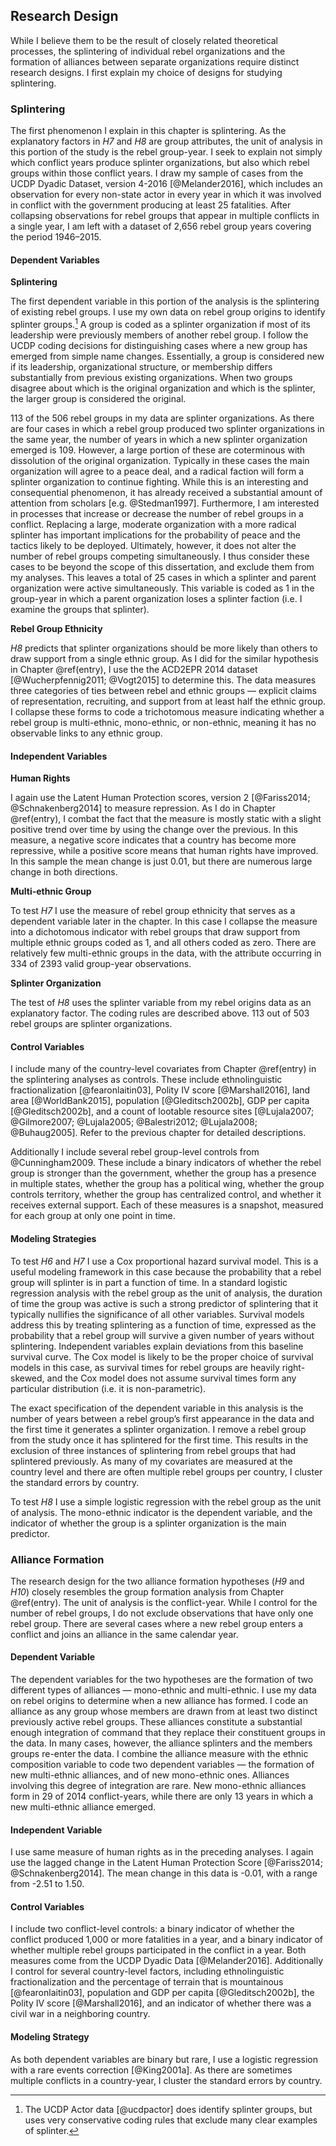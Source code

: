 ## Research Design

While I believe them to be the result of closely related theoretical processes, the splintering of individual rebel organizations and the formation of alliances between separate organizations require distinct research designs. I first explain my choice of designs for studying splintering.

### Splintering

The first phenomenon I explain in this chapter is splintering. As the explanatory factors in *H7* and *H8* are group attributes, the unit of analysis in this portion of the study is the rebel group-year. I seek to explain not simply which conflict years produce splinter organizations, but also which rebel groups within those conflict years. I draw my sample of cases from the UCDP Dyadic Dataset, version 4-2016 [@Melander2016], which includes an observation for every non-state actor in every year in which it was involved in conflict with the government producing at least 25 fatalities. After collapsing observations for rebel groups that appear in multiple conflicts in a single year, I am left with a dataset of 2,656 rebel group years covering the period 1946--2015.

#### Dependent Variables {-}

**Splintering**

The first dependent variable in this portion of the analysis is the splintering of existing rebel groups. I use my own data on rebel group origins to identify splinter groups.^[The UCDP Actor data [@ucdpactor] does identify splinter groups, but uses very conservative coding rules that exclude many clear examples of splinter.] A group is coded as a splinter organization if most of its leadership were previously members of another rebel group. I follow the UCDP coding decisions for distinguishing cases where a new group has emerged from simple name changes. Essentially, a group is considered new if its leadership, organizational structure, or membership differs substantially from previous existing organizations. When two groups disagree about which is the original organization and which is the splinter, the larger group is considered the original.

113 of the 506 rebel groups in my data are splinter organizations. As there are four cases in which a rebel group produced two splinter organizations in the same year, the number of years in which a new splinter organization emerged is 109. However, a large portion of these are coterminous with dissolution of the original organization. Typically in these cases the main organization will agree to a peace deal, and a radical faction will form a splinter organization to continue fighting. While this is an interesting and consequential phenomenon, it has already received a substantial amount of attention from scholars [e.g. @Stedman1997]. Furthermore, I am interested in processes that increase or decrease the number of rebel groups in a conflict. Replacing a large, moderate organization with a more radical splinter has important implications for the probability of peace and the tactics likely to be deployed. Ultimately, however, it does not alter the number of rebel groups competing simultaneously. I thus consider these cases to be beyond the scope of this dissertation, and exclude them from my analyses. This leaves a total of 25 cases in which a splinter and parent organization were active simultaneously. This variable is coded as 1 in the group-year in which a parent organization loses a splinter faction (i.e. I examine the groups that splinter).

**Rebel Group Ethnicity**

*H8* predicts that splinter organizations should be more likely than others to draw support from a single ethnic group. As I did for the similar hypothesis in Chapter \@ref(entry), I use the the ACD2EPR 2014 dataset [@Wucherpfennig2011; @Vogt2015] to determine this. The data measures three categories of ties between rebel and ethnic groups --- explicit claims of representation, recruiting, and support from at least half the ethnic group. I collapse these forms to code a trichotomous measure indicating whether a rebel group is multi-ethnic, mono-ethnic, or non-ethnic, meaning it has no observable links to any ethnic group.

#### Independent Variables {-}

**Human Rights**

I again use the Latent Human Protection scores, version 2 [@Fariss2014; @Schnakenberg2014] to measure repression. As I do in Chapter \@ref(entry), I combat the fact that the measure is mostly static with a slight positive trend over time by using the change over the previous. In this measure, a negative score indicates that a country has become more repressive, while a positive score means that human rights have improved. In this sample the mean change is just 0.01, but there are numerous large change in both directions.

**Multi-ethnic Group**

To test *H7* I use the measure of rebel group ethnicity that serves as a dependent variable later in the chapter. In this case I collapse the measure into a dichotomous indicator with rebel groups that draw support from multiple ethnic groups coded as 1, and all others coded as zero. There are relatively few multi-ethnic groups in the data, with the attribute occurring in 334 of 2393 valid group-year observations.

**Splinter Organization**

The test of *H8* uses the splinter variable from my rebel origins data as an explanatory factor. The coding rules are described above. 113 out of 503 rebel groups are splinter organizations.

#### Control Variables {-}

I include many of the country-level covariates from Chapter \@ref(entry) in the splintering analyses as controls. These include ethnolinguistic fractionalization [@fearonlaitin03], Polity IV score [@Marshall2016], land area [@WorldBank2015], population [@Gleditsch2002b], GDP per capita [@Gleditsch2002b], and a count of lootable resource sites [@Lujala2007; @Gilmore2007; @Lujala2005; @Balestri2012; @Lujala2008; @Buhaug2005]. Refer to the previous chapter for detailed descriptions.

Additionally I include several rebel group-level controls from @Cunningham2009. These include a binary indicators of whether the rebel group is stronger than the government, whether the group has a presence in multiple states, whether the group has a political wing, whether the group controls territory, whether the group has centralized control, and whether it receives external support. Each of these measures is a snapshot, measured for each group at only one point in time.

#### Modeling Strategies {-}

To test *H6* and *H7* I use a Cox proportional hazard survival model. This is a useful modeling framework in this case because the probability that a rebel group will splinter is in part a function of time. In a standard logistic regression analysis with the rebel group as the unit of analysis, the duration of time the group was active is such a strong predictor of splintering that it typically nullifies the significance of all other variables. Survival models address this by treating splintering as a function of time, expressed as the probability that a rebel group will survive a given number of years without splintering. Independent variables explain deviations from this baseline survival curve. The Cox model is likely to be the proper choice of survival models in this case, as survival times for rebel groups are heavily right-skewed, and the Cox model does not assume survival times form any particular distribution (i.e. it is non-parametric).

The exact specification of the dependent variable in this analysis is the number of years between a rebel group's first appearance in the data and the first time it generates a splinter organization. I remove a rebel group from the study once it has splintered for the first time. This results in the exclusion of three instances of splintering from rebel groups that had splintered previously. As many of my covariates are measured at the country level and there are often multiple rebel groups per country, I cluster the standard errors by country.

To test *H8* I use a simple logistic regression with the rebel group as the unit of analysis. The mono-ethnic indicator is the dependent variable, and the indicator of whether the group is a splinter organization is the main predictor.

### Alliance Formation

The research design for the two alliance formation hypotheses (*H9* and *H10*) closely resembles the group formation analysis from Chapter \@ref(entry). The unit of analysis is the conflict-year. While I control for the number of rebel groups, I do not exclude observations that have only one rebel group. There are several cases where a new rebel group enters a conflict and joins an alliance in the same calendar year.

#### Dependent Variable {-}

The dependent variables for the two hypotheses are the formation of two different types of alliances --- mono-ethnic and multi-ethnic. I use my data on rebel origins to determine when a new alliance has formed. I code an alliance as any group whose members are drawn from at least two distinct previously active rebel groups. These alliances constitute a substantial enough integration of command that they replace their constituent groups in the data. In many cases, however, the alliance splinters and the members groups re-enter the data. I combine the alliance measure with the ethnic composition variable to code two dependent variables --- the formation of new multi-ethnic alliances, and of new mono-ethnic ones. Alliances involving this degree of integration are rare. New mono-ethnic alliances form in 29 of 2014 conflict-years, while there are only 13 years in which a new multi-ethnic alliance emerged.

#### Independent Variable {-}

I use same measure of human rights as in the preceding analyses. I again use the lagged change in the Latent Human Protection Score [@Fariss2014; @Schnakenberg2014]. The mean change in this data is -0.01, with a range from -2.51 to 1.50.

#### Control Variables {-}

I include two conflict-level controls: a binary indicator of whether the conflict produced 1,000 or more fatalities in a year, and a binary indicator of whether multiple rebel groups participated in the conflict in a year. Both measures come from the UCDP Dyadic Data [@Melander2016]. Additionally I control for several country-level factors, including ethnolinguistic fractionalization and the percentage of terrain that is mountainous [@fearonlaitin03], population and GDP per capita [@Gleditsch2002b], the Polity IV score [@Marshall2016], and an indicator of whether there was a civil war in a neighboring country.

#### Modeling Strategy {-}

As both dependent variables are binary but rare, I use a logistic regression with a rare events correction [@King2001a]. As there are sometimes multiple conflicts in a country-year, I cluster the standard errors by country.
